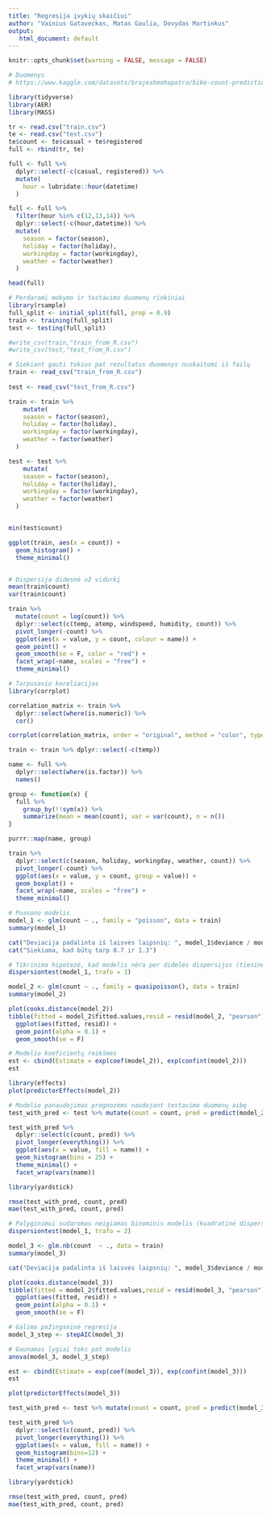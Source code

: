```yaml
---
title: "Regresija įvykių skaičiui"
author: "Vainius Gataveckas, Matas Gaulia, Dovydas Martinkus"
output:
   html_document: default
---
```



```r
knitr::opts_chunk$set(warning = FALSE, message = FALSE)
```

```r
# Duomenys
# https://www.kaggle.com/datasets/brajeshmohapatra/bike-count-prediction-data-set?select=train.csv

library(tidyverse)
library(AER)
library(MASS)
```


```r
tr <- read.csv("train.csv")
te <- read.csv("test.csv")
te$count <- te$casual + te$registered
full <- rbind(tr, te)

full <- full %>%
  dplyr::select(-c(casual, registered)) %>%
  mutate(
    hour = lubridate::hour(datetime)
  ) 
```


```r
full <- full %>%
  filter(hour %in% c(12,13,14)) %>% 
  dplyr::select(-c(hour,datetime)) %>%
  mutate(
    season = factor(season),
    holiday = factor(holiday),
    workingday = factor(workingday),
    weather = factor(weather)
  )

head(full)
```




```r
# Perdaromi mokymo ir testavimo duomenų rinkiniai
library(rsample)
full_split <- initial_split(full, prop = 0.9)
train <- training(full_split)
test <- testing(full_split)

#write_csv(train,"train_from_R.csv")
#write_csv(test,"test_from_R.csv")
```



```r
# Siekiant gauti tokius pat rezultatus duomenys nuskaitomi iš failų
train <- read_csv("train_from_R.csv")
  
test <- read_csv("test_from_R.csv")

train <- train %>%
    mutate(
    season = factor(season),
    holiday = factor(holiday),
    workingday = factor(workingday),
    weather = factor(weather)
  )

test <- test %>%
    mutate(
    season = factor(season),
    holiday = factor(holiday),
    workingday = factor(workingday),
    weather = factor(weather)
  )


min(test$count)

ggplot(train, aes(x = count)) +
  geom_histogram() +
  theme_minimal()


# Dispersija didesnė už vidurkį
mean(train$count)
var(train$count)
```


```r
train %>%
  mutate(count = log(count)) %>%
  dplyr::select(c(temp, atemp, windspeed, humidity, count)) %>%
  pivot_longer(-count) %>%
  ggplot(aes(x = value, y = count, colour = name)) +
  geom_point() +
  geom_smooth(se = F, color = "red") +
  facet_wrap(~name, scales = "free") +
  theme_minimal()
```


```r
# Tarpusavio koreliacijos
library(corrplot)

correlation_matrix <- train %>%
  dplyr::select(where(is.numeric)) %>%
  cor()

corrplot(correlation_matrix, order = "original", method = "color", type = "upper", diag = FALSE, tl.col = "black", addCoef.col = "black")

train <- train %>% dplyr::select(-c(temp))
```

```r
name <- full %>%
  dplyr::select(where(is.factor)) %>%
  names()

group <- function(x) {
  full %>%
    group_by(!!sym(x)) %>%
    summarize(mean = mean(count), var = var(count), n = n())
}

purrr::map(name, group)
```


```r
train %>%
  dplyr::select(c(season, holiday, workingday, weather, count)) %>%
  pivot_longer(-count) %>%
  ggplot(aes(x = value, y = count, group = value)) +
  geom_boxplot() +
  facet_wrap(~name, scales = "free") +
  theme_minimal()
```



```r
# Puasono modelis
model_1 <- glm(count ~ ., family = "poisson", data = train)
summary(model_1)

cat("Deviacija padalinta iš laisvės laipsnių: ", model_1$deviance / model_1$df.residual, "\n")
cat("Siekiama, kad būtų tarp 0.7 ir 1.3")

# Tikrinima hipotezė, kad modelis nėra per didelės dispersijos (tiesinės dispersijos funkcijos alternatyva)
dispersiontest(model_1, trafo = 1)
```

```r
model_2 <- glm(count ~ ., family = quasipoisson(), data = train)
summary(model_2)
```

```r
plot(cooks.distance(model_2))
tibble(fitted = model_2$fitted.values,resid = resid(model_2, "pearson") / sqrt(31.8)) %>%
  ggplot(aes(fitted, resid)) +
  geom_point(alpha = 0.1) +
  geom_smooth(se = F)
```



```r
# Modelio koeficientų reikšmės
est <- cbind(Estimate = exp(coef(model_2)), exp(confint(model_2)))
est
```


```r
library(effects)
plot(predictorEffects(model_2))
```


```r
# Modelio panaudojimas prognozėms naudojant testavimo duomenų aibę
test_with_pred <- test %>% mutate(count = count, pred = predict(model_2, test, type = "response"))

test_with_pred %>%
  dplyr::select(c(count, pred)) %>%
  pivot_longer(everything()) %>%
  ggplot(aes(x = value, fill = name)) +
  geom_histogram(bins = 25) +
  theme_minimal() +
  facet_wrap(vars(name))
```


```r
library(yardstick)

rmse(test_with_pred, count, pred)
mae(test_with_pred, count, pred)
```




```r
# Palyginimui sudaromas neigiamas binominis modelis (kvadratinė dispersijos funkcija)
dispersiontest(model_1, trafo = 2)

model_3 <- glm.nb(count  ~ ., data = train)
summary(model_3)

cat("Deviacija padalinta iš laisvės laipsnių: ", model_3$deviance / model_3$df.residual, "\n")
```




```r
plot(cooks.distance(model_3))
tibble(fitted = model_2$fitted.values,resid = resid(model_3, "pearson")) %>%
  ggplot(aes(fitted, resid)) +
  geom_point(alpha = 0.1) +
  geom_smooth(se = F)
```



```r
# Galima pažingsninė regresija
model_3_step <- stepAIC(model_3)

# Gaunamas lygiai toks pat modelis
anova(model_3, model_3_step)
```


```r
est <- cbind(Estimate = exp(coef(model_3)), exp(confint(model_3)))
est
```


```r
plot(predictorEffects(model_3))
```


```r
test_with_pred <- test %>% mutate(count = count, pred = predict(model_3, test, type = "response"))

test_with_pred %>%
  dplyr::select(c(count, pred)) %>%
  pivot_longer(everything()) %>%
  ggplot(aes(x = value, fill = name)) +
  geom_histogram(bins=12) +
  theme_minimal() +
  facet_wrap(vars(name))
```


```r
library(yardstick)

rmse(test_with_pred, count, pred)
mae(test_with_pred, count, pred)
```


